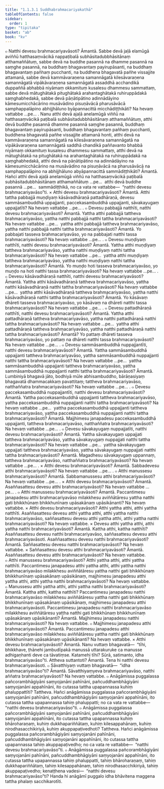 ```yaml
---
title: "1.1.3.1 Suddhabrahmacariyakathā"
tableOfContents: false
sidebar:
  order: 1
type: "tipitaka"
basket: "ab"
book: "kv"
---
```



<DynamicBreadcrumb />

<Division number="269" book="kv" bookNo="32" page="80">

<Paragraph number="527" book="kv">
๐ Natthi devesu brahmacariyavāsoti? Āmantā. Sabbe devā jaḷā elamūgā aviññū hatthasaṃvācikā nappaṭibalā subhāsitadubbhāsitānaṃ atthamaññātuṃ, sabbe devā na buddhe pasannā na dhamme pasannā na saṃghe pasannā, na buddhaṃ bhagavantaṃ payirupāsanti, na buddhaṃ bhagavantaṃ pañhaṃ pucchanti, na buddhena bhagavatā pañhe vissajjite attamanā, sabbe devā kammāvaraṇena samannāgatā kilesāvaraṇena samannāgatā vipākāvaraṇena samannāgatā assaddhā acchandikā duppaññā abhabbā niyāmaṃ okkamituṃ kusalesu dhammesu sammattaṃ, sabbe devā mātughātakā pitughātakā arahantaghātakā ruhiruppādakā saṃghabhedakā, sabbe devā pāṇātipātino adinnādāyino kāmesumicchācārino musāvādino pisuṇāvācā pharusāvācā samphappalāpino abhijjhāluno byāpannacittā micchādiṭṭhikāti? Na hevaṃ vattabbe …pe… .
</Paragraph>

<Paragraph number="528" book="kv">
Nanu atthi devā ajaḷā anelamūgā viññū na hatthasaṃvācikā paṭibalā subhāsitadubbhāsitānaṃ atthamaññātuṃ, atthi devā buddhe pasannā dhamme pasannā saṃghe pasannā, buddhaṃ bhagavantaṃ payirupāsanti, buddhaṃ bhagavantaṃ pañhaṃ pucchanti, buddhena bhagavatā pañhe vissajjite attamanā honti, atthi devā na kammāvaraṇena samannāgatā na kilesāvaraṇena samannāgatā na vipākāvaraṇena samannāgatā saddhā chandikā paññavanto bhabbā niyāmaṃ okkamituṃ kusalesu dhammesu sammattaṃ, atthi devā na mātughātakā na pitughātakā na arahantaghātakā na ruhiruppādakā na saṃghabhedakā, atthi devā na pāṇātipātino na adinnādāyino na kāmesumicchācārino na musāvādino na pisuṇāvācā na pharusāvācā na samphappalāpino na abhijjhāluno abyāpannacittā sammādiṭṭhikāti? Āmantā.
</Paragraph>

<Paragraph number="529" book="kv">
Hañci atthi devā ajaḷā anelamūgā viññū na hatthasaṃvācikā paṭibalā subhāsitadubbhāsitānaṃ atthamaññātuṃ …pe…  atthi devā buddhe pasannā …pe…  sammādiṭṭhikā, no ca vata re vattabbe—  “natthi devesu brahmacariyavāso”ti.
</Paragraph>

</Division>
<Division number="270" book="kv" bookNo="32" page="81">

<Paragraph number="530" book="kv">
× Atthi devesu brahmacariyavāsoti? Āmantā. Atthi tattha pabbajjā muṇḍiyaṃ kāsāvadhāraṇā pattadhāraṇā, devesu sammāsambuddhā uppajjanti, paccekasambuddhā uppajjanti, sāvakayugaṃ uppajjatīti? Na hevaṃ vattabbe …pe… .
</Paragraph>

<Paragraph number="531" book="kv">
๐ Devesu pabbajjā natthīti, natthi devesu brahmacariyavāsoti? Āmantā. Yattha atthi pabbajjā tattheva brahmacariyavāso, yattha natthi pabbajjā natthi tattha brahmacariyavāsoti? Na hevaṃ vattabbe …pe…  yattha atthi pabbajjā tattheva brahmacariyavāso, yattha natthi pabbajjā natthi tattha brahmacariyavāsoti? Āmantā. Yo pabbajati tasseva brahmacariyavāso, yo na pabbajati natthi tassa brahmacariyavāsoti? Na hevaṃ vattabbe …pe… .
</Paragraph>

<Paragraph number="532" book="kv">
๐ Devesu muṇḍiyaṃ natthīti, natthi devesu brahmacariyavāsoti? Āmantā. Yattha atthi muṇḍiyaṃ tattheva brahmacariyavāso, yattha natthi muṇḍiyaṃ natthi tattha brahmacariyavāsoti? Na hevaṃ vattabbe …pe…  yattha atthi muṇḍiyaṃ tattheva brahmacariyavāso, yattha natthi muṇḍiyaṃ natthi tattha brahmacariyavāsoti? Āmantā. Yo muṇḍo hoti tasseva brahmacariyavāso, yo muṇḍo na hoti natthi tassa brahmacariyavāsoti? Na hevaṃ vattabbe …pe… .
</Paragraph>

<Paragraph number="533" book="kv">
๐ Devesu kāsāvadhāraṇā natthīti, natthi devesu brahmacariyavāsoti? Āmantā. Yattha atthi kāsāvadhāraṇā tattheva brahmacariyavāso, yattha natthi kāsāvadhāraṇā natthi tattha brahmacariyavāsoti? Na hevaṃ vattabbe …pe…  yattha atthi kāsāvadhāraṇā tattheva brahmacariyavāso, yattha natthi kāsāvadhāraṇā natthi tattha brahmacariyavāsoti? Āmantā. Yo kāsāvaṃ dhāreti tasseva brahmacariyavāso, yo kāsāvaṃ na dhāreti natthi tassa brahmacariyavāsoti? Na hevaṃ vattabbe …pe… .
</Paragraph>

<Paragraph number="534" book="kv">
๐ Devesu pattadhāraṇā natthīti, natthi devesu brahmacariyavāsoti? Āmantā. Yattha atthi pattadhāraṇā tattheva brahmacariyavāso, yattha natthi pattadhāraṇā natthi tattha brahmacariyavāsoti? Na hevaṃ vattabbe …pe…  yattha atthi pattadhāraṇā tattheva brahmacariyavāso, yattha natthi pattadhāraṇā natthi tattha brahmacariyavāsoti? Āmantā? Yo pattaṃ dhāreti tasseva brahmacariyavāso, yo pattaṃ na dhāreti natthi tassa brahmacariyavāsoti? Na hevaṃ vattabbe …pe… .
</Paragraph>

<Paragraph number="535" book="kv">
๐ Devesu sammāsambuddhā nuppajjantīti, natthi devesu brahmacariyavāsoti? Āmantā. Yattha sammāsambuddhā uppajjanti tattheva brahmacariyavāso, yattha sammāsambuddhā nuppajjanti natthi tattha brahmacariyavāsoti? Na hevaṃ vattabbe …pe…  yattha sammāsambuddhā uppajjanti tattheva brahmacariyavāso, yattha sammāsambuddhā nuppajjanti natthi tattha brahmacariyavāsoti? Āmantā. Lumbiniyā bhagavā jāto, bodhiyā mūle abhisambuddho, bārāṇasiyaṃ bhagavatā dhammacakkaṃ pavattitaṃ; tattheva brahmacariyavāso, natthaññatra brahmacariyavāsoti? Na hevaṃ vattabbe …pe… .
</Paragraph>

<Paragraph number="536" book="kv">
๐ Devesu paccekasambuddhā nuppajjantīti, natthi devesu brahmacariyavāsoti? Āmantā. Yattha paccekasambuddhā uppajjanti tattheva brahmacariyavāso, yattha paccekasambuddhā nuppajjanti natthi tattha brahmacariyavāsoti? Na hevaṃ vattabbe …pe…  yattha paccekasambuddhā uppajjanti tattheva brahmacariyavāso, yattha paccekasambuddhā nuppajjanti natthi tattha brahmacariyavāsoti? Āmantā. Majjhimesu janapadesu paccekasambuddhā uppajjanti, tattheva brahmacariyavāso, natthaññatra brahmacariyavāsoti? Na hevaṃ vattabbe …pe… .
</Paragraph>

<Paragraph number="537" book="kv">
๐ Devesu sāvakayugaṃ nuppajjatīti, natthi devesu brahmacariyavāsoti? Āmantā. Yattha sāvakayugaṃ uppajjati tattheva brahmacariyavāso, yattha sāvakayugaṃ nuppajjati natthi tattha brahmacariyavāsoti? Na hevaṃ vattabbe …pe…  yattha sāvakayugaṃ uppajjati tattheva brahmacariyavāso, yattha sāvakayugaṃ nuppajjati natthi tattha brahmacariyavāsoti? Āmantā. Magadhesu sāvakayugaṃ uppannaṃ, tattheva brahmacariyavāso, natthaññatra brahmacariyavāsoti? Na hevaṃ vattabbe …pe… .
</Paragraph>

</Division>
<Division number="271" book="kv" bookNo="32" page="82">

<Paragraph number="538" book="kv">
× Atthi devesu brahmacariyavāsoti? Āmantā. Sabbadevesu atthi brahmacariyavāsoti? Na hevaṃ vattabbe …pe… .
</Paragraph>

<Paragraph number="539" book="kv">
๐ Atthi manussesu brahmacariyavāsoti? Āmantā. Sabbamanussesu atthi brahmacariyavāsoti? Na hevaṃ vattabbe …pe… .
</Paragraph>

<Paragraph number="540" book="kv">
× Atthi devesu brahmacariyavāsoti? Āmantā. Asaññasattesu devesu atthi brahmacariyavāsoti? Na hevaṃ vattabbe …pe… .
</Paragraph>

<Paragraph number="541" book="kv">
๐ Atthi manussesu brahmacariyavāsoti? Āmantā. Paccantimesu janapadesu atthi brahmacariyavāso milakkhesu aviññātāresu yattha natthi gati bhikkhūnaṃ bhikkhunīnaṃ upāsakānaṃ upāsikānanti? Na hevaṃ vattabbe.
</Paragraph>

<Paragraph number="542" book="kv">
× Atthi devesu brahmacariyavāsoti? Atthi yattha atthi, atthi yattha natthīti. Asaññasattesu devesu atthi yattha atthi, atthi yattha natthi brahmacariyavāso, saññasattesu devesu atthi yattha atthi, atthi yattha natthi brahmacariyavāsoti? Na hevaṃ vattabbe.
</Paragraph>

<Paragraph number="543" book="kv">
× Devesu atthi yattha atthi, atthi yattha natthi brahmacariyavāsoti? Āmantā. Kattha atthi, kattha natthīti? Asaññasattesu devesu natthi brahmacariyavāso, saññasattesu devesu atthi brahmacariyavāsoti. Asaññasattesu devesu natthi brahmacariyavāsoti? Āmantā. Saññasattesu devesu natthi brahmacariyavāsoti? Na hevaṃ vattabbe.
</Paragraph>

<Paragraph number="544" book="kv">
× Saññasattesu devesu atthi brahmacariyavāsoti? Āmantā. Asaññasattesu devesu atthi brahmacariyavāsoti? Na hevaṃ vattabbe.
</Paragraph>

<Paragraph number="545" book="kv">
๐ Atthi manussesu brahmacariyavāsoti? Atthi yattha atthi, atthi yattha natthīti. Paccantimesu janapadesu atthi yattha atthi, atthi yattha natthi brahmacariyavāso milakkhesu aviññātāresu yattha natthi gati bhikkhūnaṃ bhikkhunīnaṃ upāsakānaṃ upāsikānaṃ, majjhimesu janapadesu atthi yattha atthi, atthi yattha natthi brahmacariyavāsoti? Na hevaṃ vattabbe.
</Paragraph>

<Paragraph number="546" book="kv">
๐ Manussesu atthi yattha atthi, atthi yattha natthi brahmacariyavāsoti? Āmantā. Kattha atthi, kattha natthīti? Paccantimesu janapadesu natthi brahmacariyavāso milakkhesu aviññātāresu yattha natthi gati bhikkhūnaṃ bhikkhunīnaṃ upāsakānaṃ upāsikānaṃ, majjhimesu janapadesu atthi brahmacariyavāsoti. Paccantimesu janapadesu natthi brahmacariyavāso milakkhesu aviññātāresu yattha natthi gati bhikkhūnaṃ bhikkhunīnaṃ upāsakānaṃ upāsikānanti? Āmantā. Majjhimesu janapadesu natthi brahmacariyavāsoti? Na hevaṃ vattabbe.
</Paragraph>

<Paragraph number="547" book="kv">
๐ Majjhimesu janapadesu atthi brahmacariyavāsoti? Āmantā. Paccantimesu janapadesu atthi brahmacariyavāso milakkhesu aviññātāresu yattha natthi gati bhikkhūnaṃ bhikkhunīnaṃ upāsakānaṃ upāsikānanti? Na hevaṃ vattabbe.
</Paragraph>

<Paragraph number="548" book="kv">
× Atthi devesu brahmacariyavāsoti? Āmantā. Nanu vuttaṃ bhagavatā—  “tīhi, bhikkhave, ṭhānehi jambudīpakā manussā uttarakuruke ca manusse adhigaṇhanti deve ca tāvatiṃse. Katamehi tīhi? Sūrā, satimanto, idha brahmacariyavāso”ti. Attheva suttantoti? Āmantā. Tena hi natthi devesu brahmacariyavāsoti.
</Paragraph>

<Paragraph number="549" book="kv">
๐ Sāvatthiyaṃ vuttaṃ bhagavatā—  “idha brahmacariyavāso”ti? Āmantā. Sāvatthiyaṃyeva brahmacariyavāso, natthi aññatra brahmacariyavāsoti? Na hevaṃ vattabbe.
</Paragraph>

</Division>
<Division number="272" book="kv" bookNo="32" page="84">

<Paragraph number="550" book="kv">
๐ Anāgāmissa puggalassa pañcorambhāgiyāni saṃyojanāni pahīnāni, pañcuddhambhāgiyāni saṃyojanāni appahīnāni, ito cutassa tattha upapannassa kuhiṃ phaluppattīti? Tattheva. Hañci anāgāmissa puggalassa pañcorambhāgiyāni saṃyojanāni pahīnāni, pañcuddhambhāgiyāni saṃyojanāni appahīnāni, ito cutassa tattha upapannassa tahiṃ phaluppatti; no ca vata re vattabbe—  “natthi devesu brahmacariyavāso”ti.
</Paragraph>

<Paragraph number="551" book="kv">
๐ Anāgāmissa puggalassa pañcorambhāgiyāni saṃyojanāni pahīnāni, pañcuddhambhāgiyāni saṃyojanāni appahīnāni, ito cutassa tattha upapannassa kuhiṃ bhāroharaṇaṃ, kuhiṃ dukkhapariññātaṃ, kuhiṃ kilesappahānaṃ, kuhiṃ nirodhasacchikiriyā, kuhiṃ akuppapaṭivedhoti? Tattheva. Hañci anāgāmissa puggalassa pañcorambhāgiyāni saṃyojanāni pahīnāni, pañcuddhambhāgiyāni saṃyojanāni appahīnāni, ito cutassa tattha upapannassa tahiṃ akuppapaṭivedho; no ca vata re vattabbe—  “natthi devesu brahmacariyavāso”ti.
</Paragraph>

<Paragraph number="552" book="kv">
๐ Anāgāmissa puggalassa pañcorambhāgiyāni saṃyojanāni pahīnāni, pañcuddhambhāgiyāni saṃyojanāni appahīnāni, ito cutassa tattha upapannassa tahiṃ phaluppatti, tahiṃ bhāroharaṇaṃ, tahiṃ dukkhapariññātaṃ, tahiṃ kilesappahānaṃ, tahiṃ nirodhasacchikiriyā, tahiṃ akuppapaṭivedho; kenaṭṭhena vadesi—  “natthi devesu brahmacariyavāso”ti? Handa hi anāgāmī puggalo idha bhāvitena maggena tattha phalaṃ sacchikarotīti.
</Paragraph>
</Division>
